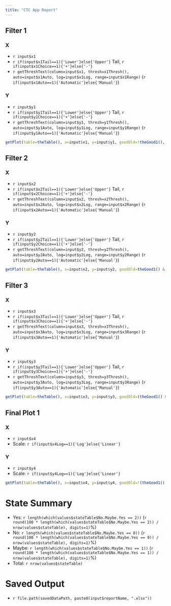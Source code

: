 ```yaml
---
title: "CTC App Report"
---
```


## Filter 1

### X 

* `r input$x1`
* `r if(input$x1Tail==1){'Lower'}else{'Upper'}` Tail, `r if(input$x1Choice==1){'+'}else{'-'}`
* `r getThreshText(column=input$x1, thresh=x1Thresh(), auto=input$x1Auto, log=input$x1Log, range=input$x1Range)` (`r if(input$x1Auto==1){'Automatic'}else{'Manual'}`)
  
### Y

* `r input$y1`
* `r if(input$y1Tail==1){'Lower'}else{'Upper'}` Tail, `r if(input$y1Choice==1){'+'}else{'-'}`
* `r getThreshText(column=input$y1, thresh=y1Thresh(), auto=input$y1Auto, log=input$y1Log, range=input$y1Range)` (`r if(input$y1Auto==1){'Automatic'}else{'Manual'}`)  
  
```r
getPlot(table=theTable(), x=input$x1, y=input$y1, goodOld=!theGood1(), goodNew=theGood1(), logX=input$x1Log, logY=input$y1Log, randoms=theRandoms(), autoX=input$x1Auto, autoY=input$y1Auto, threshX=x1Thresh(), threshY=y1Thresh(), rangeX=input$x1Range, rangeY=input$y1Range, Id=NULL, stateTable=values$stateTable)
```
  
## Filter 2

### X

* `r input$x2`
* `r if(input$x2Tail==1){'Lower'}else{'Upper'}` Tail, `r if(input$x2Choice==1){'+'}else{'-'}`
* `r getThreshText(column=input$x2, thresh=x2Thresh(), auto=input$x2Auto, log=input$x2Log, range=input$x2Range)` (`r if(input$x2Auto==1){'Automatic'}else{'Manual'}`)

### Y

* `r input$y2`
* `r if(input$y2Tail==1){'Lower'}else{'Upper'}` Tail, `r if(input$y2Choice==1){'+'}else{'-'}`
* `r getThreshText(column=input$y2, thresh=y2Thresh(), auto=input$y2Auto, log=input$y2Log, range=input$y2Range)` (`r if(input$y2Auto==1){'Automatic'}else{'Manual'}`)

```r
getPlot(table=theTable(), x=input$x2, y=input$y2, goodOld=theGood1() & !theGood2(), goodNew=theGood1() & theGood2(), logX=input$x2Log, logY=input$y2Log, randoms=theRandoms(), autoX=input$x2Auto, autoY=input$y2Auto, threshX=x2Thresh(), threshY=y2Thresh(), rangeX=input$x2Range, rangeY=input$y2Range, Id=NULL, stateTable=values$stateTable)
```

## Filter 3

### X

* `r input$x3`
* `r if(input$x3Tail==1){'Lower'}else{'Upper'}` Tail, `r if(input$x3Choice==1){'+'}else{'-'}`
* `r getThreshText(column=input$x3, thresh=x3Thresh(), auto=input$x3Auto, log=input$x3Log, range=input$x3Range)` (`r if(input$x3Auto==1){'Automatic'}else{'Manual'}`)

### Y

* `r input$y3`
* `r if(input$y3Tail==1){'Lower'}else{'Upper'}` Tail, `r if(input$y3Choice==1){'+'}else{'-'}`
* `r getThreshText(column=input$y3, thresh=y3Thresh(), auto=input$y3Auto, log=input$y3Log, range=input$y3Range)` (`r if(input$y3Auto==1){'Automatic'}else{'Manual'}`)

```r
getPlot(table=theTable(), x=input$x3, y=input$y3, goodOld=(theGood1() & theGood2()) & !(theGood1() & theGood2() & theGood3()), goodNew=(theGood1() & theGood2() & theGood3()), logX=input$x3Log, logY=input$y3Log, randoms=theRandoms(), autoX=input$x3Auto, autoY=input$y3Auto, threshX=x3Thresh(), threshY=y3Thresh(), rangeX=input$x3Range, rangeY=input$y3Range, Id=NULL, stateTable=values$stateTable)
```

## Final Plot 1

### X

* `r input$x4`
* Scale: `r if(input$x4Log==1){'Log'}else{'Linear'}`

### Y

* `r input$y4`
* Scale: `r if(input$y4Log==1){'Log'}else{'Linear'}`

```r
getPlot(table=theTable(), x=input$x4, y=input$y4, goodOld=!(theGood1() & theGood2() & theGood3()), goodNew=(theGood1() & theGood2() & theGood3()), logX=input$x4Log, logY=input$y4Log, randoms=theRandoms(), autoX=NULL, autoY=NULL, threshX=NULL, threshY=NULL, rangeX=NULL, rangeY=NULL, Id=NULL, stateTable=values$stateTable)
```

# State Summary

* Yes: `r length(which(values$stateTable$No.Maybe.Yes == 2))` (`r round(100 * length(which(values$stateTable$No.Maybe.Yes == 2)) / nrow(values$stateTable), digits=1)`%)
* No: `r length(which(values$stateTable$No.Maybe.Yes == 0))` (`r round(100 * length(which(values$stateTable$No.Maybe.Yes == 0)) / nrow(values$stateTable), digits=1)`%)
* Maybe: `r length(which(values$stateTable$No.Maybe.Yes == 1))` (`r round(100 * length(which(values$stateTable$No.Maybe.Yes == 1)) / nrow(values$stateTable), digits=1)`%)
* Total: `r nrow(values$stateTable)`

# Saved Output

* `r file.path(savedDataPath, paste0(input$reportName, ".xlsx"))`

